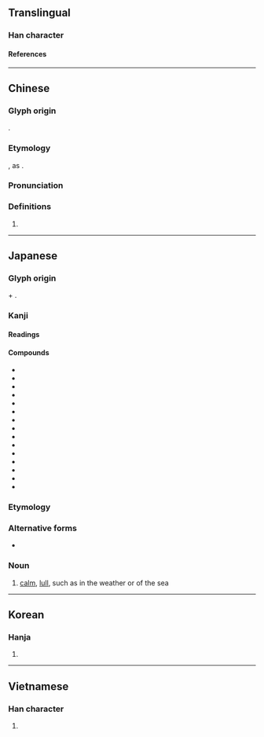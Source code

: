 {{character info}}
==Translingual==

===Han character===
{{Han char|rn=16|rad=几|as=04|sn=6|four=|canj=HNYLM|ids=⿵⺇止}}

====References====
{{Han ref|kx=0134.121|dkj=01758|dj=0299.260|hdz=10277.021|uh=51EA}}

----

==Chinese==
{{zh-forms}}

===Glyph origin===
{{obor|zh|ja|凪|tr=nagi}}.

===Etymology===
{{spelling pronunciation|zh}}, as {{zh-l|止}}.

===Pronunciation===
{{zh-pron
|m=zhǐ
|c=zi2
|w=2tsr
|cat=
}}

===Definitions===
{{zh-hanzi}}

# {{n-g|Used in Japanese names.}}

----

==Japanese==

===Glyph origin===
{{m|ja|⺇|pos=the outer component of {{m|ja|風}} "wind"}} + {{m|ja|止|t=to stop}}.

===Kanji===
{{ja-kanji|grade=|rs=几04}}

====Readings====
{{ja-readings
|on=
|kun=な-ぐ, なぎ-
}}

====Compounds====
{{der-top|Compounds}}
* {{ja-r|朝%凪|あさ%なぎ}}
* {{ja-r|油%凪|あぶら%なぎ}}
* {{ja-r|磯%凪|いそ%なぎ}}
* {{ja-r|浦%凪|うら%なぎ}}
* {{ja-r|べた凪|べたなぎ}}
* {{ja-r|御%講%凪|お%こう%なぎ}}
* {{ja-r|寒%凪|かん%なぎ}}
* {{ja-r|小%春%凪|こ%はる%なぎ}}
* {{ja-r|風%凪|かざ%なぎ}}
* {{ja-r|巣%入り凪|す%いりなぎ}}
* {{ja-r|土%用%凪|ど%よう%なぎ}}
* {{ja-r|初%凪|はつ%なぎ}}
* {{ja-r|冬%凪|ふゆ%なぎ}}
* {{ja-r|夕%凪|ゆう%なぎ}}
* {{ja-r|夜%凪|よ%なぎ}}
{{der-bottom}}

===Etymology===
{{ja-kanjitab|なぎ|yomi=k}}

===Alternative forms===
* {{ja-r|和ぎ|なぎ}}

===Noun===
{{ja-noun|なぎ}}

# [[calm]], [[lull]], such as in the weather or of the sea

----

==Korean==

===Hanja===
{{ko-hanja|hangeul=[[지]]|rv=ji|mr=chi}}

# {{rfdef|ko|sort=几04}}

----

==Vietnamese==

===Han character===
{{vi-readings|reading=[[chỉ]]|rs=几04}}

# {{rfdef|vi|sort=几04}}